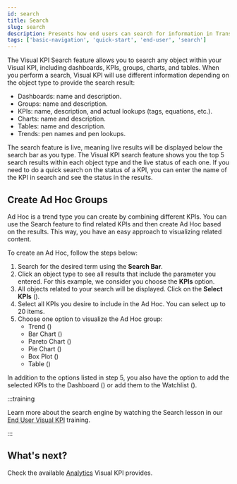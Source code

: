```yaml
---
id: search
title: Search
slug: search
description: Presents how end users can search for information in Transpara's Visual KPIs software.
tags: ['basic-navigation', 'quick-start', 'end-user', 'search']
---
```



The Visual KPI Search feature allows you to search any object within your Visual KPI, including dashboards, KPIs, groups, charts, and tables. When you perform a search, Visual KPI will use different information depending on the object type to provide the search result: 

- Dashboards: name and description. 
- Groups: name and description. 
- KPIs: name, description, and actual lookups (tags, equations, etc.). 
- Charts: name and description. 
- Tables: name and description. 
- Trends: pen names and pen lookups. 

The search feature is live, meaning live results will be displayed below the search bar as you type. The Visual KPI search feature shows you the top 5 search results within each object type and the live status of each one. If you need to do a quick search on the status of a KPI, you can enter the name of the KPI in search and see the status in the results.  

<StylizedImage
  imgURL="img/docs/end-user/basic-navigation/search/basicnavigation-search-tool.png"
  alt="Search tool"
/>

## Create Ad Hoc Groups

Ad Hoc is a trend type you can create by combining different KPIs. You can use the Search feature to find related KPIs and then create Ad Hoc based on the results. This way, you have an easy approach to visualizing related content.

To create an Ad Hoc, follow the steps below:

1. Search for the desired term using the **Search Bar**.
2. Click an object type to see all results that include the parameter you entered. For this example, we consider you choose the **KPIs** option.
3. All objects related to your search will be displayed. Click on the **Select KPIs** (<SvgFont icon="153"/>).
4. Select all KPIs you desire to include in the Ad Hoc. You can select up to 20 items.
5. Choose one option to visualize the Ad Hoc group:
    - Trend (<SvgFont icon="20"/>)
    - Bar Chart (<SvgFont icon="142"/>)
    - Pareto Chart (<SvgFont icon="132"/>)
    - Pie Chart (<SvgFont icon="124"/>)
    - Box Plot (<SvgFont icon="23"/>)
    - Table (<SvgFont icon="232"/>)

In addition to the options listed in step 5, you also have the option to add the selected KPIs to the Dashboard (<SvgFont icon="115"/>) or add them to the Watchlist (<SvgFont icon="262"/>).

<StylizedImage
  imgURL="img/docs/end-user/basic-navigation/search/basicnavigation-search.gif"
  alt="Create Ad Hoc"
/>

:::training

Learn more about the search engine by watching the Search lesson in our [End User Visual KPI](https://www.transpara.com/lesson/search-end-user/) training.

:::

## What's next? 

Check the available [Analytics](/docs/end-user/basic-navigation/analytics) Visual KPI provides.


